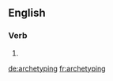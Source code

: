==English==

===Verb===
{{head|en}}

# {{present participle of|archetype}}

[[de:archetyping]]
[[fr:archetyping]]